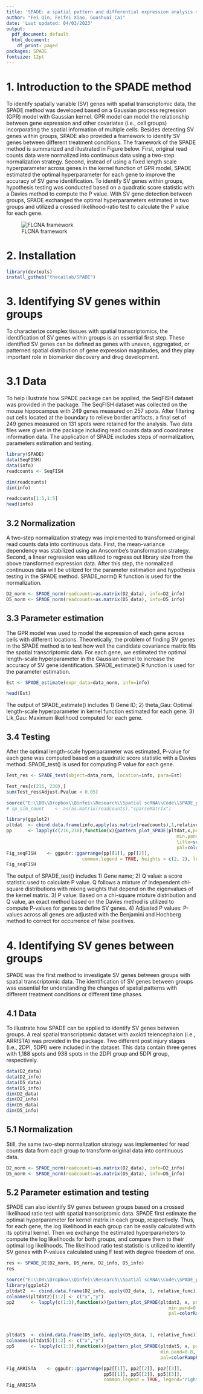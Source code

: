 ---
title: 'SPADE: a spatial pattern and differential expression analysis method with spatial transcriptomic data'
author: "Fei Qin, Feifei Xiao, Guoshuai Cai"
date: 'Last updated: 04/03/2023'
output:
  pdf_document: default
  html_document:
    df_print: paged
packages: SPADE
fontsize: 12pt
---

# 1. Introduction to the SPADE method

To identify spatially variable (SV) genes with spatial transcriptomic data, the SPADE method was developed based on a Gaussian process regression (GPR) model with Gaussian kernel. GPR model can model the relationship between gene expression and other covariates (i.e., cell groups) incorporating the spatial information of multiple cells. Besides detecting SV genes within groups, SPADE also provided a framework to identify SV genes between different treatment conditions. The framework of the SPADE method is summarized and illustrated in Figure below. First, original read counts data were normalized into continuous data using a two-step normalization strategy. Second, instead of using a fixed length scale hyperparameter across genes in the kernel function of GPR model, SPADE estimated the optimal hyperparameter for each gene to improve the accuracy of SV gene identification. To identify SV genes within groups, hypothesis testing was conducted based on a quadratic score statistic with a Davies method to compute the P value. With SV gene detection between groups, SPADE exchanged the optimal hyperparameters estimated in two groups and  utilized a crossed likelihood-ratio test to calculate the P value for each gene. 

![FLCNA framework](E:/DB/Dropbox/Qinfei/Research/Spatial scRNA/Code/SPADE_package/vignettes/Figure 1.png)

# 2. Installation

```{r install-bioc, message=FALSE, warning = FALSE, eval=FALSE}
library(devtools)
install_github("thecailab/SPADE")
```





# 3. Identifying SV genes within groups

To characterize complex tissues with spatial transcriptomics, the identification of SV genes within groups is an essential first step. These identified SV genes can be defined as genes with uneven, aggregated, or patterned spatial distribution of gene expression magnitudes, and they play important role in biomarker discovery and drug development.

# 3.1 Data
To help illustrate how SPADE package can be applied, the SeqFISH dataset was provided in the package. The SeqFISH dataset was collected on the mouse hippocampus with 249 genes measured on 257 spots. After filtering out cells located at the boundary to relieve border artifacts, a final set of 249 genes measured on 131 spots were retained for the analysis. Two data files were given in the package including read counts data and coordinates information data. The application of SPADE includes steps of normalization, parameters estimation and testing.

```{r, message=FALSE, warning = FALSE}
library(SPADE)
data(SeqFISH)
data(info)
readcounts <- SeqFISH
```

```{r, message=FALSE, warning = FALSE}
dim(readcounts)
dim(info)
```

```{r, message=FALSE, warning = FALSE}
readcounts[1:5,1:5]
head(info)
```


   
## 3.2 Normalization

A two-step normalization strategy was implemented to transformed original read counts data into continuous data. First, the mean-variance dependency was stabilized using an Anscombe’s transformation strategy. Second, a linear regression was utilized to regress out library size from the above transformed expression data. After this step, the normalized continuous data will be utilized for the parameter estimation and hypothesis testing in the SPADE method. SPADE_norm() R function is used for the normalization. 

```{r, message=FALSE, warning = FALSE}
D2_norm <- SPADE_norm(readcounts=as.matrix(D2_data), info=D2_info)
D5_norm <- SPADE_norm(readcounts=as.matrix(D5_data), info=D5_info)
```

## 3.3 Parameter estimation 

The GPR model was used to model the expression of each gene across cells with different locations. Theoretically, the problem of finding SV genes in the SPADE method is to test how well the candidate covariance matrix fits the spatial transcriptomic data. For each gene, we estimated the optimal length-scale hyperparameter in the Gaussian kernel to increase the accuracy of SV gene identification. SPADE_estimate() R function is used for the parameter estimation. 

```{r, message=FALSE, warning = FALSE, results='hide'}
Est <- SPADE_estimate(expr_data=data_norm, info=info)

```

```{r, message=FALSE, warning = FALSE}
head(Est)
```

The output of SPADE_estimate() includes 1) Gene ID; 2) theta_Gau: Optimal length-scale hyperparameter in kernel function estimated for each gene. 3) Lik_Gau: Maximum likelihood computed for each gene. 

## 3.4 Testing

After the optimal length-scale hyperparameter was estimated, P-value for each gene was computed based on a quadratic score statistic with a Davies method. SPADE_test() is used for computing P value for each gene.

```{r, message=FALSE, warning = FALSE, results='hide'}
Test_res <- SPADE_test(object=data_norm, location=info, para=Est)
```


```{r, message=FALSE, warning = FALSE}
Test_res[c(216, 230),]
sum(Test_res$Adjust.Pvalue < 0.05)
```

```{r, message=FALSE, warning = FALSE, echo=FALSE}
source("E:\\DB\\Dropbox\\Qinfei\\Research\\Spatial scRNA\\Code\\SPADE_package\\utilities.R")
# sp_sim_count    <- as(as.matrix(readcounts),"sparseMatrix")

library(ggplot2)
pltdat  <- cbind.data.frame(info,apply(as.matrix(readcounts),1,relative_func))
pp      <- lapply(c(216,230),function(x){pattern_plot_SPADE(pltdat,x,pointsize=3,main=T, titlesize=1,
                                                               min.pand=0.8,max.pand=1.01,
                                                               title=substr(rownames(readcounts),3,nchar(rownames(readcounts))-1)[x],
                                                               pal=colorRampPalette(c("grey95","grey50","deeppink1","deeppink3")))})
Fig_seqFISH    <- ggpubr::ggarrange(pp[[1]], pp[[2]], 
                            common.legend = TRUE, heights = c(2, 2), legend="right", align = "h")
Fig_seqFISH  
```

The output of SPADE_test() includes 1) Gene name; 2) Q value: a score statistic used to calculate P value. Q follows a mixture of independent chi-square distributions with mixing weights that depend on the eigenvalues of the kernel matrix. 3) P value: Based on a chi-square mixture distribution and Q value, an exact method based on the Davies method is utilized to compute P-values for genes to define SV genes. 4) Adjusted P values: P-values across all genes are adjusted with the Benjamini and Hochberg method to correct for occurrence of false positives. 






# 4. Identifying SV genes between groups

SPADE was the first method to investigate SV genes between groups with spatial transcriptomic data. The identification of SV genes between groups was essential for understanding the changes of spatial patterns with different treatment conditions or different time phases. 

## 4.1 Data

To illustrate how SPADE can be applied to identify SV genes between groups. A real spatial transcriptomic dataset with axolotl telencephalon (i.e., ARRISTA) was provided in the package. Two different post injury stages (i.e., 2DPI, 5DPI) were included in the dataset. This data contain three genes with 1,188 spots and 938 spots in the 2DPI group and 5DPI group, respectively.

```{r, message=FALSE, warning = FALSE}
data(D2_data)
data(D2_info)
data(D5_data)
data(D5_info)
dim(D2_data)
dim(D2_info)
dim(D5_data)
dim(D5_info)
```

## 5.1 Normalization

Still, the same two-step normalization strategy was implemented for read counts data from each group to transform original data into continuous data.

```{r, message=FALSE, warning = FALSE}
D2_norm <- SPADE_norm(readcounts=as.matrix(D2_data), info=D2_info)
D5_norm <- SPADE_norm(readcounts=as.matrix(D5_data), info=D5_info)
```

## 5.2 Parameter estimation and testing

SPADE can also identify SV genes between groups based on a crossed likelihood ratio test with spatial transcriptomic data. SPADE first estimate the optimal hyperparameter for kernel matrix in each group, respectively. Thus, for each gene, the log likelihood in each group can be easily calculated with its optimal kernel. Then we exchange the estimated hyperparameters to compute the log likelihoods for both groups, and compare them to their optimal log likelihoods. The likelihood ratio test statistic is utilized to identify SV genes with P-values calculated using F test with degree freedom of one. 

```{r, message=FALSE, warning = FALSE}
res <- SPADE_DE(D2_norm, D5_norm, D2_info, D5_info) 
res
```


```{r, message=FALSE, warning = FALSE, echo=FALSE}
source("E:\\DB\\Dropbox\\Qinfei\\Research\\Spatial scRNA\\Code\\SPADE_package\\utilities.R")
library(ggplot2)
pltdat2  <- cbind.data.frame(D2_info, apply(D2_data, 1, relative_func))
colnames(pltdat2)[1:2] <- c("x","y")
pp2      <- lapply(c(1:3),function(x){pattern_plot_SPADE(pltdat2, x, pointsize=3, main=F, titlesize=1,
                                                            min.pand=0.8, max.pand=1.01, title="2DPI",
                                                            pal=colorRampPalette(c("grey95", "grey50", "deeppink1", "deeppink3")))})



pltdat5  <- cbind.data.frame(D5_info, apply(D5_data, 1, relative_func))
colnames(pltdat5)[1:2] <- c("x","y")
pp5      <- lapply(c(1:3),function(x){pattern_plot_SPADE(pltdat5, x, pointsize=3 ,main=F, titlesize=1,
                                                         min.pand=0.8, max.pand=1.01, title="5DPI",
                                                         pal=colorRampPalette(c("grey95","grey50","deeppink1","deeppink3")))})

Fig_ARRISTA    <- ggpubr::ggarrange(pp2[[1]], pp2[[2]], pp2[[3]], 
                                    pp5[[1]], pp5[[2]], pp5[[3]],
                                    common.legend = TRUE, legend="right", nrow = 2, ncol=3)
Fig_ARRISTA  
```